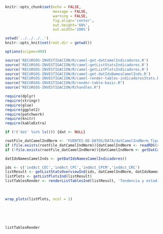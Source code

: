 <!-- Configuración CHUNKS -->

```r

knitr::opts_chunk$set(echo = FALSE,
                      message = FALSE,
                      warning = FALSE,
                      fig.align='center',
                      out.height='60%',
                      out.width='100%')

setwd('../../../..')
knitr::opts_knit$set(root.dir = getwd())

options(scipen=999)

```

```r
source('RECURSOS-INVESTIGACION/R/camel-get-datCamelIndicadores.R')
source('RECURSOS-INVESTIGACION/R/camel-getListStatsIndicadores.R')
source('RECURSOS-INVESTIGACION/R/camel-getListPlotsIndicadores.R')
source('RECURSOS-INVESTIGACION/R/camel-get-datIdsNamesCamelInds.R')
source("RECURSOS-INVESTIGACION/R/camel-render-tables-indicadoresStats.R")
source("RECURSOS-INVESTIGACION/R/render-table-basic.R")
source("RECURSOS-INVESTIGACION/R/handles.R")

require(dplyr)
require(stringr)
require(glue)
require(ggplot2)
require(patchwork)
require(knitr)
require(kableExtra)

if (!('dat' %in% ls())) {dat <- NULL}

rootFile_datCamelIndNorm <- 'FUENTES-DE-DATOS/DATA/datCamelIndNorm_TipoDeEntidad.rds' 
if (file.exists(rootFile_datCamelIndNorm)){datCamelIndNorm <- readRDS(rootFile_datCamelIndNorm)}
if (!file.exists(rootFile_datCamelIndNorm)){datCamelIndNorm <- getDatCamelIndicadores(dat=dat, by='TIPO_DE_ENTIDAD')}

datIdsNamesCamelInds <- getDatIdsNamesCamelIndicadores()
```

<!-- ##################################################### -->
<!-- #####################  INDICADORES DE ACTIVOS         -->
<!-- ##################################################### -->

```r
ids <- c('indAct_CEC','indAct_CPC','indAct_CPCM','indAct_CRC')
listResult <- getListStatsOverviewInd(ids, datCamelIndNorm, datIdsNamesCamelInds)
listPlots <- getListPlotsInd(listResult)
listTablesRender <- renderListTablesInd(listResult, 'Tendencia y estadísticas de indicadores de activos', 6)

```

<br>

```r
wrap_plots(listPlots, ncol = 1)
```

<br><br><br>

```r
listTablesRender
```


